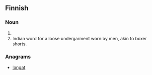 ==Finnish==

===Noun===
{{head|fi|plural}}

# {{plural of|lanko|lang=fi|nocat=1}}
# Indian word for a loose undergarment worn by men, akin to boxer shorts.

===Anagrams===
* [[longat#Finnish|longat]]